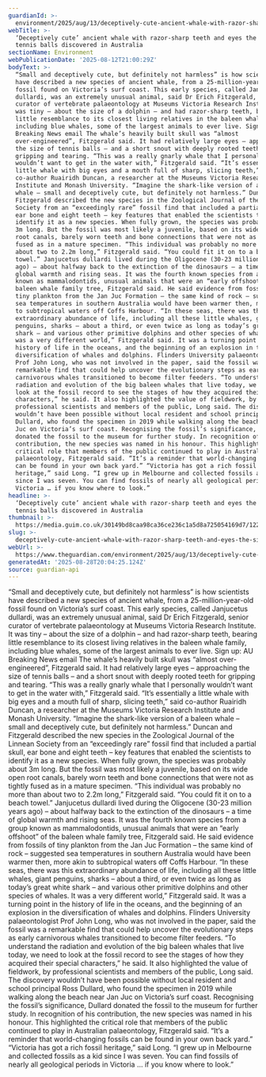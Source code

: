 ```yaml
---
guardianId: >-
  environment/2025/aug/13/deceptively-cute-ancient-whale-with-razor-sharp-teeth-and-eyes-the-size-of-tennis-balls-discovered-in-australia
webTitle: >-
  ‘Deceptively cute’ ancient whale with razor-sharp teeth and eyes the size of
  tennis balls discovered in Australia
sectionName: Environment
webPublicationDate: '2025-08-12T21:00:29Z'
bodyText: >-
  “Small and deceptively cute, but definitely not harmless” is how scientists
  have described a new species of ancient whale, from a 25-million-year-old
  fossil found on Victoria’s surf coast. This early species, called Janjucetus
  dullardi, was an extremely unusual animal, said Dr Erich Fitzgerald, senior
  curator of vertebrate palaeontology at Museums Victoria Research Institute. It
  was tiny – about the size of a dolphin – and had razor-sharp teeth, bearing
  little resemblance to its closest living relatives in the baleen whale family,
  including blue whales, some of the largest animals to ever live. Sign up: AU
  Breaking News email The whale’s heavily built skull was “almost
  over-engineered”, Fitzgerald said. It had relatively large eyes – approaching
  the size of tennis balls – and a short snout with deeply rooted teeth for
  gripping and tearing. “This was a really gnarly whale that I personally
  wouldn’t want to get in the water with,” Fitzgerald said. “It’s essentially a
  little whale with big eyes and a mouth full of sharp, slicing teeth,” said
  co-author Ruairidh Duncan, a researcher at the Museums Victoria Research
  Institute and Monash University. “Imagine the shark-like version of a baleen
  whale – small and deceptively cute, but definitely not harmless.” Duncan and
  Fitzgerald described the new species in the Zoological Journal of the Linnean
  Society from an “exceedingly rare” fossil find that included a partial skull,
  ear bone and eight teeth – key features that enabled the scientists to
  identify it as a new species. When fully grown, the species was probably about
  3m long. But the fossil was most likely a juvenile, based on its wide open
  root canals, barely worn teeth and bone connections that were not as tightly
  fused as in a mature specimen. “This individual was probably no more than
  about two to 2.2m long,” Fitzgerald said. “You could fit it on to a beach
  towel.” Janjucetus dullardi lived during the Oligocene (30-23 million years
  ago) – about halfway back to the extinction of the dinosaurs – a time of
  global warmth and rising seas. It was the fourth known species from a group
  known as mammalodontids, unusual animals that were an “early offshoot” of the
  baleen whale family tree, Fitzgerald said. He said evidence from fossils of
  tiny plankton from the Jan Juc Formation – the same kind of rock – suggested
  sea temperatures in southern Australia would have been warmer then, more akin
  to subtropical waters off Coffs Harbour. “In these seas, there was this
  extraordinary abundance of life, including all these little whales, giant
  penguins, sharks – about a third, or even twice as long as today’s great white
  shark – and various other primitive dolphins and other species of whales. It
  was a very different world,” Fitzgerald said. It was a turning point in the
  history of life in the oceans, and the beginning of an explosion in the
  diversification of whales and dolphins. Flinders University palaeontologist
  Prof John Long, who was not involved in the paper, said the fossil was a
  remarkable find that could help uncover the evolutionary steps as early
  carnivorous whales transitioned to become filter feeders. “To understand the
  radiation and evolution of the big baleen whales that live today, we need to
  look at the fossil record to see the stages of how they acquired their special
  characters,” he said. It also highlighted the value of fieldwork, by
  professional scientists and members of the public, Long said. The discovery
  wouldn’t have been possible without local resident and school principal Ross
  Dullard, who found the specimen in 2019 while walking along the beach near Jan
  Juc on Victoria’s surf coast. Recognising the fossil’s significance, Dullard
  donated the fossil to the museum for further study. In recognition of his
  contribution, the new species was named in his honour. This highlighted the
  critical role that members of the public continued to play in Australian
  palaeontology, Fitzgerald said. “It’s a reminder that world-changing fossils
  can be found in your own back yard.” “Victoria has got a rich fossil
  heritage,” said Long. “I grew up in Melbourne and collected fossils as a kid
  since I was seven. You can find fossils of nearly all geological periods in
  Victoria … if you know where to look.”
headline: >-
  ‘Deceptively cute’ ancient whale with razor-sharp teeth and eyes the size of
  tennis balls discovered in Australia
thumbnail: >-
  https://media.guim.co.uk/30149bd8caa98ca36ce236c1a5d8a725054169d7/122_0_3555_2845/500.png
slug: >-
  deceptively-cute-ancient-whale-with-razor-sharp-teeth-and-eyes-the-size-of-tennis-balls-discovered-in-australia
webUrl: >-
  https://www.theguardian.com/environment/2025/aug/13/deceptively-cute-ancient-whale-with-razor-sharp-teeth-and-eyes-the-size-of-tennis-balls-discovered-in-australia
generatedAt: '2025-08-28T20:04:25.124Z'
source: guardian-api
---
```

“Small and deceptively cute, but definitely not harmless” is how scientists have described a new species of ancient whale, from a 25-million-year-old fossil found on Victoria’s surf coast. This early species, called Janjucetus dullardi, was an extremely unusual animal, said Dr Erich Fitzgerald, senior curator of vertebrate palaeontology at Museums Victoria Research Institute. It was tiny – about the size of a dolphin – and had razor-sharp teeth, bearing little resemblance to its closest living relatives in the baleen whale family, including blue whales, some of the largest animals to ever live. Sign up: AU Breaking News email The whale’s heavily built skull was “almost over-engineered”, Fitzgerald said. It had relatively large eyes – approaching the size of tennis balls – and a short snout with deeply rooted teeth for gripping and tearing. “This was a really gnarly whale that I personally wouldn’t want to get in the water with,” Fitzgerald said. “It’s essentially a little whale with big eyes and a mouth full of sharp, slicing teeth,” said co-author Ruairidh Duncan, a researcher at the Museums Victoria Research Institute and Monash University. “Imagine the shark-like version of a baleen whale – small and deceptively cute, but definitely not harmless.” Duncan and Fitzgerald described the new species in the Zoological Journal of the Linnean Society from an “exceedingly rare” fossil find that included a partial skull, ear bone and eight teeth – key features that enabled the scientists to identify it as a new species. When fully grown, the species was probably about 3m long. But the fossil was most likely a juvenile, based on its wide open root canals, barely worn teeth and bone connections that were not as tightly fused as in a mature specimen. “This individual was probably no more than about two to 2.2m long,” Fitzgerald said. “You could fit it on to a beach towel.” Janjucetus dullardi lived during the Oligocene (30-23 million years ago) – about halfway back to the extinction of the dinosaurs – a time of global warmth and rising seas. It was the fourth known species from a group known as mammalodontids, unusual animals that were an “early offshoot” of the baleen whale family tree, Fitzgerald said. He said evidence from fossils of tiny plankton from the Jan Juc Formation – the same kind of rock – suggested sea temperatures in southern Australia would have been warmer then, more akin to subtropical waters off Coffs Harbour. “In these seas, there was this extraordinary abundance of life, including all these little whales, giant penguins, sharks – about a third, or even twice as long as today’s great white shark – and various other primitive dolphins and other species of whales. It was a very different world,” Fitzgerald said. It was a turning point in the history of life in the oceans, and the beginning of an explosion in the diversification of whales and dolphins. Flinders University palaeontologist Prof John Long, who was not involved in the paper, said the fossil was a remarkable find that could help uncover the evolutionary steps as early carnivorous whales transitioned to become filter feeders. “To understand the radiation and evolution of the big baleen whales that live today, we need to look at the fossil record to see the stages of how they acquired their special characters,” he said. It also highlighted the value of fieldwork, by professional scientists and members of the public, Long said. The discovery wouldn’t have been possible without local resident and school principal Ross Dullard, who found the specimen in 2019 while walking along the beach near Jan Juc on Victoria’s surf coast. Recognising the fossil’s significance, Dullard donated the fossil to the museum for further study. In recognition of his contribution, the new species was named in his honour. This highlighted the critical role that members of the public continued to play in Australian palaeontology, Fitzgerald said. “It’s a reminder that world-changing fossils can be found in your own back yard.” “Victoria has got a rich fossil heritage,” said Long. “I grew up in Melbourne and collected fossils as a kid since I was seven. You can find fossils of nearly all geological periods in Victoria … if you know where to look.”
